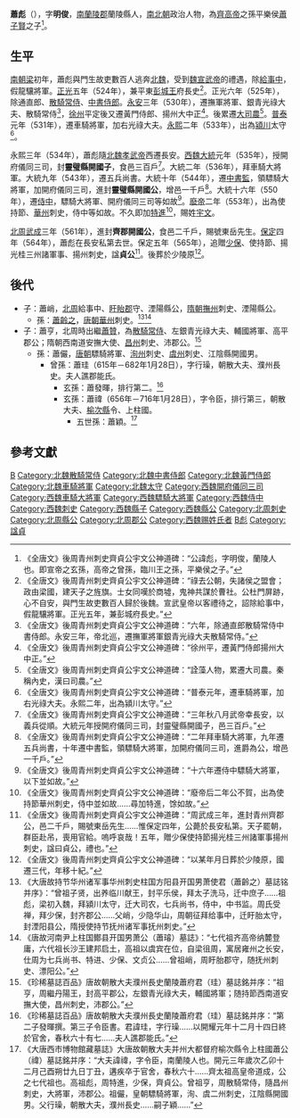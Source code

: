 {{東亞男性歷史人物
|名稱=蕭彪
|身份=南北朝政治人物
|前任=
|繼任= 
|畫像=
|姓名=蕭彪→宇文彪
|字=明俊
|號=東岳先生
|官職=
|封爵=靈璧縣開國子→靈璧縣開國公→齊郡開國公
|出生年=[[南朝齊|南朝齊]]
|出生地=
|婚年=
|逝世年=[[北周|北周]][[保定_(北周)|保定]]四年（564年）
|逝世地=[[雍州_(後趙)|雍州]][[京兆郡|京兆郡]][[長安縣|長安縣]]
|諡號=貞公
|墳墓=位於雍州京兆郡[[萬年縣_(北周)|萬年縣]]少陵原
|注釋=}}
'''蕭彪'''（{{bd|？||564年||catIdx=X}}），字'''明俊'''，[[南蘭陵郡|南蘭陵郡]]蘭陵縣人，[[南北朝|南北朝]]政治人物，為[[齊高帝|齊高帝]]之孫平樂侯[[蕭子賢|蕭子賢]]之子<ref>《全唐文》後周青州刺史齊貞公宇文公神道碑：“公諱彪，字明俊，蘭陵人也。即宣帝之玄孫，高帝之曾孫，臨川王之孫，平樂侯之子。”</ref>。

==生平==
[[南朝梁|南朝梁]]初年，蕭彪與門生故吏數百人逃奔[[北魏|北魏]]，受到[[魏宣武帝|魏宣武帝]]的禮遇，除[[給事中|給事中]]，假龍驤將軍。[[正光|正光]]五年（524年），兼平東[[元劭|彭城王]]府長史<ref>《全唐文》後周青州刺史齊貞公宇文公神道碑：“祿去公朝，失諸侯之盟會；政由梁國，建天子之旌旗。士女同嘆於商墟，鬼神共謀於曹社。公杜門屏跡，心不自安，與門生故吏數百人歸於後魏。宣武皇帝以客禮待之，詔除給事中，假龍驤將軍。正光五年，兼彭城府長史。”</ref>。正光六年（525年），除通直郎、[[散騎常侍|散騎常侍]]、[[中書侍郎|中書侍郎]]。[[永安_(北魏)|永安]]三年（530年），遷撫軍將軍、銀青光祿大夫、散騎常侍<ref>《全唐文》後周青州刺史齊貞公宇文公神道碑：“六年，除通直郎散騎常侍中書侍郎。永安三年，帝北巡，遷撫軍將軍銀青光祿大夫散騎常侍。”</ref>，[[徐州_(古代)|徐州]]平定後又遷黃門侍郎、揚州大中正<ref>《全唐文》後周青州刺史齊貞公宇文公神道碑：“徐州平，遷黃門侍郎揚州大中正。”</ref>。後累遷[[大司農|大司農]]<ref>《全唐文》後周青州刺史齊貞公宇文公神道碑：“詮藻人物，累遷大司農。秦稱內史，漢曰司農。”</ref>。[[普泰|普泰]]元年（531年），遷車騎將軍，加右光祿大夫。[[永熙_(北魏)|永熙]]二年（533年），出為[[潁川郡|潁川]]太守<ref>《全唐文》後周青州刺史齊貞公宇文公神道碑：“普泰元年，遷車騎將軍，加右光祿大夫。永熙二年，出為潁川太守。”</ref>。

永熙三年（534年），蕭彪隨[[北魏孝武帝|北魏孝武帝]]西遷長安。[[西魏|西魏]][[大統_(西魏)|大統]]元年（535年），授開府儀同三司，封'''靈璧縣開國子'''，食邑三百戶<ref>《全唐文》後周青州刺史齊貞公宇文公神道碑：“三年秋八月武帝幸長安，以義兵從順。大統元年授開府儀同三司，封靈璧縣開國子，邑三百戶。”</ref>。大統二年（536年），拜車騎大將軍。大統九年（543年），遷五兵尚書。大統十年（544年），遷[[中書監|中書監]]，領驃騎大將軍，加開府儀同三司，進封'''靈璧縣開國公'''，增邑一千戶<ref>《全唐文》後周青州刺史齊貞公宇文公神道碑：“二年拜車騎大將軍，九年遷五兵尚書，十年遷中書監，領驃騎大將軍，加開府儀同三司，進爵為公，增邑一千戶。”</ref>。大統十六年（550年），遷[[侍中|侍中]]，驃騎大將軍、開府儀同三司等如故<ref>《全唐文》後周青州刺史齊貞公宇文公神道碑：“十六年遷侍中驃騎大將軍，以下並如故。”</ref>。[[元钦|廢帝]]二年（553年），出為使持節、[[华州_(华县)|華州]]刺史，侍中等如故。不久即加[[特進|特進]]<ref>《全唐文》後周青州刺史齊貞公宇文公神道碑：“廢帝后二年公不賀，出為使持節華州刺史，侍中並如故……尋加特進，馀如故。”</ref>，賜姓[[宇文|宇文]]。

[[北周|北周]][[武成_(北周)|武成]]三年（561年），進封'''齊郡開國公'''，食邑二千戶，賜號東岳先生。[[保定_(北周)|保定]]四年（564年），蕭彪在長安私第去世。保定五年（565年），追贈[[少保|少保]]、使持節、揚光桂三州諸軍事、揚州刺史，諡'''貞公'''<ref>《全唐文》後周青州刺史齊貞公宇文公神道碑：“周武成三年，進封青州齊郡公，邑二千戶，賜號東岳先生……惟保定四年，公薨於長安私第。天子罷朝，群臣赴吊，喪用官給。嗚呼哀哉！五年，贈少保使持節揚光桂三州諸軍事揚州刺史，諡曰貞公，禮也。”</ref>。後葬於少陵原<ref>《全唐文》後周青州刺史齊貞公宇文公神道碑：“以某年月日葬於少陵原，國遷三代，年移十紀。”</ref>。

==後代==
*子：蕭峭，[[北周|北周]]給事中、[[盱眙郡|盱眙郡]]守、湮陽縣公，[[隋朝|隋朝]][[撫州_(隋朝)|撫州]]刺史、湮陽縣公。
**孫：[[蕭齡之|蕭齡之]]，[[唐朝|唐朝]][[华州_(华县)|華州]]刺史。<ref name=xlz>《大唐故持节华州诸军事华州刺史柱国方阳县开国男萧使君（蕭齡之）墓誌铭并序》：“曾祖子贤，出养临川献王，封平乐侯，拜太子洗马，迁中庶子……祖彪，梁初入魏，拜潁川太守，迁大司农，七兵尚书，侍中，中书监。周氏受禅，拜少保，封齐郡公……父峭，少隐华山，周朝征拜给事中，迁盱胎太守，封湮阳县公，隋授使持节抚州诸军事抚州刺史。”</ref><ref name=xiaoxuan>《唐故河南尹上柱国鄼县开国男萧公（蕭璿）墓誌》：“七代祖齐高帝纳麓登庸，六代祖长沙王建邦启土，高祖以虞宾在位，自梁徂周，寓居雍州之长安，仕周为七兵尚书、特进、少保、文贞公……曾祖峭，周盱胎郡守，随抚州刺史、漂阳公。”</ref>
*子：蕭亨，北周時出繼[[蕭贊|蕭贊]]，為[[散騎常侍|散騎常侍]]、左銀青光祿大夫、輔國將軍、高平郡公；隋朝西南道安撫大使、[[昌州_(西魏)|昌州]]刺史、沛郡公。<ref>《珍稀墓誌百品》唐故朝散大夫濮州長史蘭陵蕭府君（珪）墓誌銘并序：“祖亨，周繼丹陽王，封高平郡公，左銀青光祿大夫，輔國將軍；随持節西南道安撫大使，昌州刺史，沛郡公。”</ref>
**孫：蕭儼，[[唐朝|唐朝]]驃騎將軍、[[洵州|洵州]]刺史、[[虞州|虞州]]刺史、江陰縣開國男。
***曾孫：蕭珪（615年－682年1月28日），字行璪，朝散大夫、濮州長史。夫人譙郡能氏。
****玄孫：蕭發暉，排行第二。<ref>《珍稀墓誌百品》唐故朝散大夫濮州長史蘭陵蕭府君（珪）墓誌銘并序：“第二子發暉撰。第三子令臣書。君諱珪，字行璪……以開耀元年十二月十四日終於官舍，春秋六十有七……夫人譙郡能氏。”</ref>
****玄孫：蕭禕（656年－716年1月28日），字令臣，排行第三，朝散大夫、[[榆次縣|榆次縣]]令、上柱國。
*****五世孫：蕭穎。<ref>《大唐西市博物館藏墓誌》大唐故朝散大夫并州大都督府榆次縣令上柱國蕭公（禕）墓誌銘并序：“大夫諱禕，字令臣，南蘭陵人也。開元三年歲次乙卯十二月己酉朔廿九日丁丑，遘疾卒于官舍，春秋六十……齊太祖高皇帝道成，公之七代祖也。高祖彪，周特進，少保，齊貞公。曾祖亨，周散騎常侍，隨昌州刺史，大將軍，沛郡公。祖儼，皇朝驃騎將軍，洵、虞二州刺史，江陰縣開國男。父行璪，朝散大夫，濮州長史……嗣子穎……”</ref>

==參考文獻==
{{Wikisource|後周青州刺史齊貞公宇文公神道碑}}
{{reflist|}}
{{DEFAULTSORT:Xiao蕭}}
[[Category:南齊宗室|B]]
[[Category:北魏散騎常侍|Category:北魏散騎常侍]]
[[Category:北魏中書侍郎|Category:北魏中書侍郎]]
[[Category:北魏黃門侍郎|Category:北魏黃門侍郎]]
[[Category:北魏車騎將軍|Category:北魏車騎將軍]]
[[Category:北魏太守|Category:北魏太守]]
[[Category:西魏開府儀同三司|Category:西魏開府儀同三司]]
[[Category:西魏車騎大將軍|Category:西魏車騎大將軍]]
[[Category:西魏驃騎大將軍|Category:西魏驃騎大將軍]]
[[Category:西魏侍中|Category:西魏侍中]]
[[Category:西魏刺史|Category:西魏刺史]]
[[Category:西魏縣子|Category:西魏縣子]]
[[Category:西魏縣公|Category:西魏縣公]]
[[Category:北周刺史|Category:北周刺史]]
[[Category:北周縣公|Category:北周縣公]]
[[Category:北周郡公|Category:北周郡公]]
[[Category:西魏赐姓氏者|Category:西魏赐姓氏者]]
[[Category:蘭陵蕭氏|B彪]]
[[Category:諡貞|Category:諡貞]]